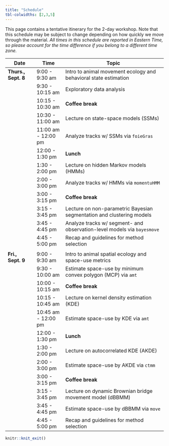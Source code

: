 ```yaml
---
title: "Schedule"
tbl-colwidths: [2,3,5]
---
```


This page contains a tentative itinerary for the 2-day workshop. Note that this schedule may be subject to change depending on how quickly we move through the material. *All times in this schedule are reported in Eastern Time, so please account for the time difference if you belong to a different time zone.*

| Date                | Time                | Topic                                                                   |
|---------------------|---------------------|-------------------------------------------------------------------------|
| **Thurs., Sept. 8** | 9:00 - 9:30 am      | Intro to animal movement ecology and behavioral state estimation        |
|                     | 9:30 - 10:15 am     | Exploratory data analysis                                               |
|                     | 10:15 - 10:30 am    | **Coffee break**                                                        |
|                     | 10:30 - 11:00 am    | Lecture on state-space models (SSMs)                                    |
|                     | 11:00 am - 12:00 pm | Analyze tracks w/ SSMs via `foieGras`                                   |
|                     | 12:00 - 1:30 pm     | **Lunch**                                                               |
|                     | 1:30 - 2:00 pm      | Lecture on hidden Markov models (HMMs)                                  |
|                     | 2:00 - 3:00 pm      | Analyze tracks w/ HMMs via `momentuHMM`                                 |
|                     | 3:00 - 3:15 pm      | **Coffee break**                                                        |
|                     | 3:15 - 3:45 pm      | Lecture on non-parametric Bayesian segmentation and clustering models   |
|                     | 3:45 - 4:45 pm      | Analyze tracks w/ segment- and observation-level models via `bayesmove` |
|                     | 4:45 - 5:00 pm      | Recap and guidelines for method selection                               |
|                     |                     |                                                                         |
| **Fri., Sept. 9**   | 9:00 - 9:30 am      | Intro to animal spatial ecology and space-use metrics                   |
|                     | 9:30 - 10:00 am     | Estimate space-use by minimum convex polygon (MCP) via `amt`            |
|                     | 10:00 - 10:15 am    | **Coffee break**                                                        |
|                     | 10:15 - 10:45 am    | Lecture on kernel density estimation (KDE)                              |
|                     | 10:45 am - 12:00 pm | Estimate space-use by KDE via `amt`                                     |
|                     | 12:00 - 1:30 pm     | **Lunch**                                                               |
|                     | 1:30 - 2:00 pm      | Lecture on autocorrelated KDE (AKDE)                                    |
|                     | 2:00 - 3:00 pm      | Estimate space-use by AKDE via `ctmm`                                   |
|                     | 3:00 - 3:15 pm      | **Coffee break**                                                        |
|                     | 3:15 - 3:45 pm      | Lecture on dynamic Brownian bridge movement model (dBBMM)               |
|                     | 3:45 - 4:45 pm      | Estimate space-use by dBBMM via `move`                                  |
|                     | 4:45 - 5:00 pm      | Recap and guidelines for method selection                               |

```r
knitr::knit_exit()
```
